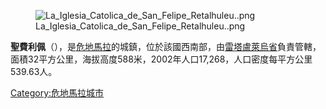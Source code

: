 [[Image:La_Iglesia_Catolica_de_San_Felipe_Retalhuleu..png|thumb]]

'''聖費利佩'''（{{lang-es|San Felipe}}），是[[危地馬拉|危地馬拉]]的城鎮，位於該國西南部，由[[雷塔盧萊烏省|雷塔盧萊烏省]]負責管轄，面積32平方公里，海拔高度588米，2002年人口17,268，人口密度每平方公里539.63人。

{{coord|14|37|14|N|91|35|46|W|display=title}}

{{Guatemala-geo-stub}}
[[Category:危地馬拉城市|Category:危地馬拉城市]]